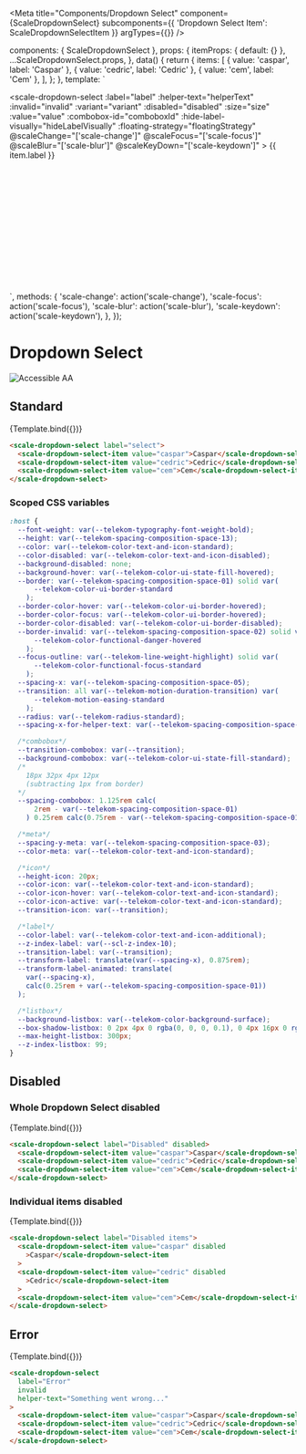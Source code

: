 
<Meta
  title="Components/Dropdown Select"
  component={ScaleDropdownSelect}
  subcomponents={{ 'Dropdown Select Item': ScaleDropdownSelectItem }}
  argTypes={{}}
/>

  components: { ScaleDropdownSelect },
  props: {
    itemProps: { default: {} },
    ...ScaleDropdownSelect.props,
  },
  data() {
    return {
      items: [
        { value: 'caspar', label: 'Caspar' },
        { value: 'cedric', label: 'Cedric' },
        { value: 'cem', label: 'Cem' },
      ],
    };
  },
  template: `
    <div style="min-height: 350px;">
    <scale-dropdown-select
        :label="label"
        :helper-text="helperText"
        :invalid="invalid"
        :variant="variant"
        :disabled="disabled"
        :size="size"
        :value="value"
        :combobox-id="comboboxId"
        :hide-label-visually="hideLabelVisually"
        :floating-strategy="floatingStrategy"
        @scaleChange="['scale-change']"
        @scaleFocus="['scale-focus']"
        @scaleBlur="['scale-blur']"
        @scaleKeyDown="['scale-keydown']"
    >
      <scale-dropdown-select-item
        v-for="(item, index) in items"
        :key="index"
        :value="item.value"
        :disabled="itemProps[index]?.disabled"
      >{{ item.label }}</scale-dropdown-select-item>
</scale-dropdown-select>
</div>
  `,
  methods: {
    'scale-change': action('scale-change'),
    'scale-focus': action('scale-focus'),
    'scale-blur': action('scale-blur'),
    'scale-keydown': action('scale-keydown'),
  },
});

<div
  style={{
    display: 'inline-flex',
    alignItems: 'center',
    justifyContent: 'space-between',
    width: '100%',
  }}
>
  <h1>Dropdown Select</h1>
  <img src="assets/aa.png" alt="Accessible AA" />
</div>

## Standard

<Canvas withSource="none">
  <Story
    name="Standard"
    args={{
      label: 'Select',
      value: 'caspar',
    }}
  >
    {Template.bind({})}
  </Story>
</Canvas>

<ArgsTable story="Standard" />

```html
<scale-dropdown-select label="select">
  <scale-dropdown-select-item value="caspar">Caspar</scale-dropdown-select-item>
  <scale-dropdown-select-item value="cedric">Cedric</scale-dropdown-select-item>
  <scale-dropdown-select-item value="cem">Cem</scale-dropdown-select-item>
</scale-dropdown-select>
```

### Scoped CSS variables

```css
:host {
  --font-weight: var(--telekom-typography-font-weight-bold);
  --height: var(--telekom-spacing-composition-space-13);
  --color: var(--telekom-color-text-and-icon-standard);
  --color-disabled: var(--telekom-color-text-and-icon-disabled);
  --background-disabled: none;
  --background-hover: var(--telekom-color-ui-state-fill-hovered);
  --border: var(--telekom-spacing-composition-space-01) solid var(
      --telekom-color-ui-border-standard
    );
  --border-color-hover: var(--telekom-color-ui-border-hovered);
  --border-color-focus: var(--telekom-color-ui-border-hovered);
  --border-color-disabled: var(--telekom-color-ui-border-disabled);
  --border-invalid: var(--telekom-spacing-composition-space-02) solid var(
      --telekom-color-functional-danger-hovered
    );
  --focus-outline: var(--telekom-line-weight-highlight) solid var(
      --telekom-color-functional-focus-standard
    );
  --spacing-x: var(--telekom-spacing-composition-space-05);
  --transition: all var(--telekom-motion-duration-transition) var(
      --telekom-motion-easing-standard
    );
  --radius: var(--telekom-radius-standard);
  --spacing-x-for-helper-text: var(--telekom-spacing-composition-space-03);

  /*combobox*/
  --transition-combobox: var(--transition);
  --background-combobox: var(--telekom-color-ui-state-fill-standard);
  /*
    18px 32px 4px 12px
    (subtracting 1px from border)
  */
  --spacing-combobox: 1.125rem calc(
      2rem - var(--telekom-spacing-composition-space-01)
    ) 0.25rem calc(0.75rem - var(--telekom-spacing-composition-space-01));

  /*meta*/
  --spacing-y-meta: var(--telekom-spacing-composition-space-03);
  --color-meta: var(--telekom-color-text-and-icon-standard);

  /*icon*/
  --height-icon: 20px;
  --color-icon: var(--telekom-color-text-and-icon-standard);
  --color-icon-hover: var(--telekom-color-text-and-icon-standard);
  --color-icon-active: var(--telekom-color-text-and-icon-standard);
  --transition-icon: var(--transition);

  /*label*/
  --color-label: var(--telekom-color-text-and-icon-additional);
  --z-index-label: var(--scl-z-index-10);
  --transition-label: var(--transition);
  --transform-label: translate(var(--spacing-x), 0.875rem);
  --transform-label-animated: translate(
    var(--spacing-x),
    calc(0.25rem + var(--telekom-spacing-composition-space-01))
  );

  /*listbox*/
  --background-listbox: var(--telekom-color-background-surface);
  --box-shadow-listbox: 0 2px 4px 0 rgba(0, 0, 0, 0.1), 0 4px 16px 0 rgba(0, 0, 0, 0.1);
  --max-height-listbox: 300px;
  --z-index-listbox: 99;
}
```

## Disabled

### Whole Dropdown Select disabled

<Canvas withSource="none">
  <Story
    name="Disabled"
    args={{
      label: 'Disabled',
      disabled: true,
    }}
  >
    {Template.bind({})}
  </Story>
</Canvas>

```html
<scale-dropdown-select label="Disabled" disabled>
  <scale-dropdown-select-item value="caspar">Caspar</scale-dropdown-select-item>
  <scale-dropdown-select-item value="cedric">Cedric</scale-dropdown-select-item>
  <scale-dropdown-select-item value="cem">Cem</scale-dropdown-select-item>
</scale-dropdown-select>
```

### Individual items disabled

<Canvas withSource="none">
  <Story
    name="Disabled items"
    args={{
      label: 'Individual items disabled',
      itemProps: {
        0: { disabled: true },
        1: { disabled: true },
      },
    }}
  >
    {Template.bind({})}
  </Story>
</Canvas>

```html
<scale-dropdown-select label="Disabled items">
  <scale-dropdown-select-item value="caspar" disabled
    >Caspar</scale-dropdown-select-item
  >
  <scale-dropdown-select-item value="cedric" disabled
    >Cedric</scale-dropdown-select-item
  >
  <scale-dropdown-select-item value="cem">Cem</scale-dropdown-select-item>
</scale-dropdown-select>
```

## Error

<Canvas withSource="none">
  <Story
    name="Error"
    args={{
      label: 'Error',
      invalid: true,
      helperText: 'Something went wrong...',
    }}
  >
    {Template.bind({})}
  </Story>
</Canvas>

```html
<scale-dropdown-select
  label="Error"
  invalid
  helper-text="Something went wrong..."
>
  <scale-dropdown-select-item value="caspar">Caspar</scale-dropdown-select-item>
  <scale-dropdown-select-item value="cedric">Cedric</scale-dropdown-select-item>
  <scale-dropdown-select-item value="cem">Cem</scale-dropdown-select-item>
</scale-dropdown-select>
```
